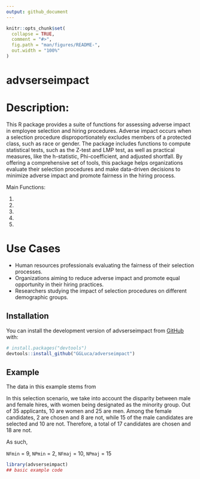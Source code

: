 ```yaml
---
output: github_document
---
```


<!-- README.md is generated from README.Rmd. Please edit that file -->

```r
knitr::opts_chunk$set(
  collapse = TRUE,
  comment = "#>",
  fig.path = "man/figures/README-",
  out.width = "100%"
)
```

# advserseimpact

<!-- badges: start -->
<!-- badges: end -->


# Description:

This R package provides a suite of functions for assessing adverse impact in employee selection and hiring procedures. Adverse impact occurs when a selection procedure disproportionately excludes members of a protected class, such as race or gender. The package includes functions to compute statistical tests, such as the Z-test and LMP test, as well as practical measures, like the h-statistic, Phi-coefficient, and adjusted shortfall. By offering a comprehensive set of tools, this package helps organizations evaluate their selection procedures and make data-driven decisions to minimize adverse impact and promote fairness in the hiring process.

Main Functions:

1.
2.
3.
4.
5.


# Use Cases

- Human resources professionals evaluating the fairness of their selection processes.
- Organizations aiming to reduce adverse impact and promote equal opportunity in their hiring practices.
- Researchers studying the impact of selection procedures on different demographic groups.

## Installation

You can install the development version of advserseimpact from [GitHub](https://github.com/) with:

``` r
# install.packages("devtools")
devtools::install_github("GGLuca/adverseimpact")
```
## Example

The data in this example stems from 

In this selection scenario, we take into account the disparity between male and female hires, with women being designated as the minority group. Out of 35 applicants, 10 are women and 25 are men. Among the female candidates, 2 are chosen and 8 are not, while 15 of the male candidates are selected and 10 are not. Therefore, a total of 17 candidates are chosen and 18 are not.

As such,

`NFmin` = 9, `NPmin` = 2, `NFmaj` = 10, `NPmaj` = 15 

```r
library(advserseimpact)
## basic example code


```
